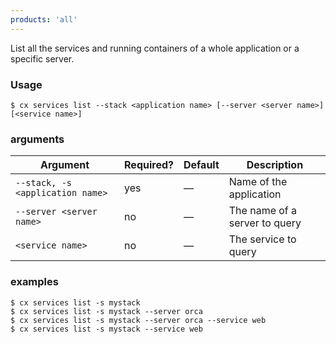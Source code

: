 ```yaml
---
products: 'all'
---
```


List all the services and running containers of a whole application or a specific server.

### Usage

```shell
$ cx services list --stack <application name> [--server <server name>] [<service name>]
```

### arguments

| Argument | Required? | Default | Description |
|  ---  |  ---  |  ---  |  ---  |
| `--stack, -s <application name>` | yes | — | Name of the application |
| `--server <server name>` | no | — | The name of a server to query |
| `<service name>` | no | — | The service to query |

### examples

```shell
$ cx services list -s mystack
$ cx services list -s mystack --server orca
$ cx services list -s mystack --server orca --service web
$ cx services list -s mystack --service web
```

